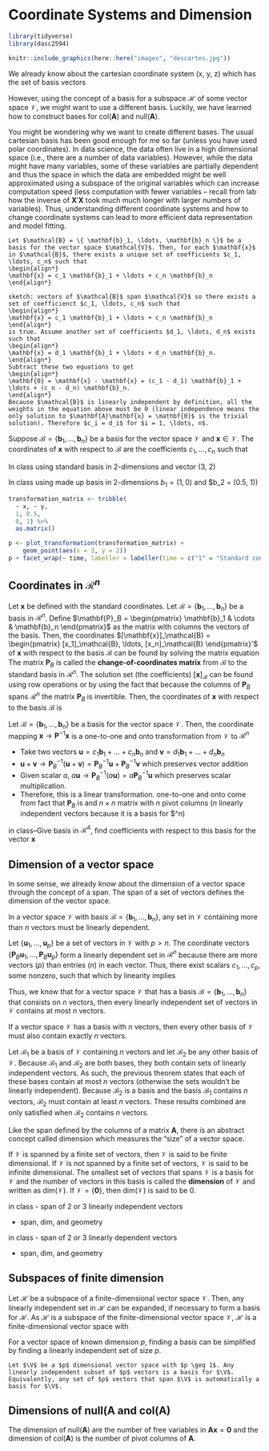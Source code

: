 # Coordinate Systems and Dimension
\newcommand{\basis}{{\mathcal{B} = \{ \mathbf{b}_1, \ldots, \mathbf{b}_n \}}}
\newcommand{\V}{{\mathcal{V}}}

```r
library(tidyverse)
library(dasc2594)
```

```r
knitr::include_graphics(here::here("images", "descartes.jpg"))
```

We already know about the cartesian coordinate system (x, y, z) which has the set of basis vectors
\begin{align*}
\mathbf{e}_1 = \begin{pmatrix} 1 \\ 0 \\ 0 \end{pmatrix} && 
\mathbf{e}_2 = \begin{pmatrix} 0 \\ 1 \\ 0 \end{pmatrix} && 
\mathbf{e}_3 = \begin{pmatrix} 0 \\ 0 \\ 1 \end{pmatrix} 
\end{align*}

However, using the concept of a basis for a subspace $\mathcal{H}$ of some vector space $\mathcal{V}$, we might want to use a different basis. Luckily, we have learned how to construct bases for col($\mathbf{A}$) and null($\mathbf{A}$). 

You might be wondering why we want to create different bases. The usual cartesian basis has been good enough for me so far (unless you have used polar coordinates). In data science, the data often live in a high dimensional space (i.e., there are a number of data variables). However, while the data might have many variables, some of these variables are partially dependent and thus the space in which the data are embedded might be well approximated using a subspace of the original variables which can increase computation speed (less computation with fewer variables -- recall from lab how the inverse of $\mathbf{X}'\mathbf{X}$ took much much longer with larger numbers of variables). Thus, understanding different coordinate systems and how to change coordinate systems can lead to more efficient data representation and model fitting.

```theorem
Let $\mathcal{B} = \{ \mathbf{b}_1, \ldots, \mathbf{b}_n \}$ be a basis for the vector space $\mathcal{V}$. Then, for each $\mathbf{x}$ in $\mathcal{B}$, there exists a unique set of coefficients $c_1, \ldots, c_n$ such that
\begin{align*}
\mathbf{x} = c_1 \mathbf{b}_1 + \ldots + c_n \mathbf{b}_n
\end{align*}
```

```proof
sketch: vectors of $\mathcal{B}$ span $\mathcal{V}$ so there exists a set of coefficienct $c_1, \ldots, c_n$ such that 
\begin{align*}
\mathbf{x} = c_1 \mathbf{b}_1 + \ldots + c_n \mathbf{b}_n
\end{align*}
is true. Assume another set of coefficients $d_1, \ldots, d_n$ exists such that 
\begin{align*}
\mathbf{x} = d_1 \mathbf{b}_1 + \ldots + d_n \mathbf{b}_n.
\end{align*}
Subtract these two equations to get 
\begin{align*}
\mathbf{0} = \mathbf{x} - \mathbf{x} = (c_1 - d_1) \mathbf{b}_1 + \ldots + (c_n - d_n) \mathbf{b}_n.
\end{align*}
Because $\mathcal{B}$ is linearly independent by definition, all the weights in the equation above must be 0 (linear independence means the only solution to $\mathbf{A}\mathbf{x} = \mathbf{0}$ is the trivial solution). Therefore $c_i = d_i$ for $i = 1, \ldots, n$.
```


:::{.definition}
Suppose $\mathcal{B} = \{ \mathbf{b}_1, \ldots, \mathbf{b}_n \}$ be a basis for the vector space $\mathcal{V}$ and $\mathbf{x} \in \mathcal{V}$. The coordinates of $\mathbf{x}$ with respect to $\mathcal{B}$ are the coefficients $c_1, \ldots, c_n$ such that 
\begin{align*}
\mathbf{x} = c_1 \mathbf{b}_1 + \ldots + c_n \mathbf{b}_n
\end{align*}
:::

:::{.example}
In class using standard basis in 2-dimensions and vector (3, 2)
:::


:::{.example}
In class using made up basis in 2-dimensions $b_1 = (1, 0)$ and $b_2 = (0.5, 1))
:::


```r
transformation_matrix <- tribble(
  ~ x, ~ y,
  1, 0.5,
  0, 1) %>% 
  as.matrix()

p <- plot_transformation(transformation_matrix) +
    geom_point(aes(x = 3, y = 2))
p + facet_wrap(~ time, labeller = labeller(time = c("1" = "Standard cooridinates", "2" = "Shear cooridnates"))) 
```


## Coordinates in $\mathcal{R}^n$

Let $\mathbf{x}$ be defined with the standard coordinates. Let $\mathcal{B} = \{ \mathbf{b}_1, \ldots, \mathbf{b}_n\}$ be a basis in $\mathcal{R}^n$. Define $\mathbf{P}_B = \begin{pmatrix} \mathbf{b}_1 & \cdots & \mathbf{b}_n \end{pmatrix}$ as the matrix with columns the vectors of the basis. Then, the coordinates $[\mathbf{x}]_\mathcal{B} = \begin{pmatrix} [x_1]_\mathcal{B}, \ldots, [x_n]_\mathcal{B} \end{pmatrix}'$ of $\mathbf{x}$ with respect to the basis $\mathcal{B}$ can be found by solving the matrix equation
\begin{align*}
\mathbf{P}_b [\mathbf{x}]_\mathcal{B} = \mathbf{x}
\end{align*}
The matrix $\mathbf{P}_B$ is called the **change-of-coordinates matrix** from $\mathcal{B}$ to the standard basis in $\mathcal{R}^n$. The solution set (the coefficients) $[\mathbf{x}]_\mathcal{B}$ can be found using row operations or by using the fact that because the columns of $\mathbf{P}_B$ spans $\mathcal{R}^n$ the matrix $\mathbf{P}_B$ is invertible. Then, the coordinates of $\mathbf{x}$ with respect to the basis $\mathcal{B}$ is
\begin{align*}
[\mathbf{x}]_\mathcal{B} = \mathbf{P}_b^{-1} \mathbf{x}
\end{align*}

:::{.theorem}
Let $\mathcal{B} = \{ \mathbf{b}_1, \ldots, \mathbf{b}_n\}$ be a basis for the vector space $\mathcal{V}$. Then, the coordinate mapping $\mathbf{x} \rightarrow \mathbf{P}^{-1} \mathbf{x}$ is a one-to-one and onto transformation from $\mathcal{V}$ to $\mathcal{R}^n$
:::

:::{.proof}
* Take two vectors $\mathbf{u} = c_1 \mathbf{b}_1 + \ldots + c_n \mathbf{b}_n$ and $\mathbf{v} = d_1 \mathbf{b}_1 + \ldots + d_n \mathbf{b}_n$
* $\mathbf{u} + \mathbf{v} \rightarrow \mathbf{P}_B^{-1} (\mathbf{u} + \mathbf{v}) =  \mathbf{P}_B^{-1} \mathbf{u} + \mathbf{P}_B^{-1} \mathbf{v}$ which preserves vector addition
* Given scalar $a$, $a\mathbf{u} \rightarrow \mathbf{P}_B^{-1} (a \mathbf{u}) =  a \mathbf{P}_B^{-1} \mathbf{u}$ which preserves scalar multiplication. 
* Therefore, this is a linear transformation. one-to-one and onto come from fact that $\mathbf{P}_B$ is and $n \times n$ matrix with $n$ pivot columns ($n$ linearly independent vectors because it is a basis for $\mathcal{R}^n)
:::


:::{.example}
in class--Give basis in $\mathcal{R}^4$, find coefficients with respect to this basis for the vector $\mathbf{x}$
:::


## Dimension of a vector space

In some sense, we already know about the dimension of a vector space through the concept of a span. The span of a set of vectors defines the dimension of the vector space. 

:::{.theorem}
In a vector space $\mathcal{V}$ with basis $\mathcal{B} = \{ \mathbf{b}_1, \ldots, \mathbf{b}_n\}$, any set in $\mathcal{V}$ containing more than $n$ vectors must be linearly dependent.
:::

:::{.proof}
Let $\{\mathbf{u}_1, \ldots, \mathbf{u}_p \}$ be a set of vectors in $\mathcal{V}$ with $p > n$. The coordinate vectors $\{\mathbf{P}_B \mathbf{u}_1, \ldots, \mathbf{P}_B \mathbf{u}_p\}$ form a linearly dependent set in $\mathcal{R}^n$ because there are more vectors ($p$) than entries ($n$) in each vector. Thus, there exist scalars $c_1, \ldots, c_p$, some nonzero, such that
\begin{align*}
c_1 \mathbf{P}_B \mathbf{u}_1 + \ldots + c_n \mathbf{P}_B \mathbf{u}_n = \mathbf{0}.
\end{align*}
which by linearity implies 
\begin{align*}
\mathbf{P}_B (c_1 \mathbf{u}_1 + \ldots + c_n \mathbf{u}_n) = \mathbf{0} 
\end{align*}

:::

Thus, we know that for a vector space $\mathcal{V}$ that has a basis $\basis$ that consists on $n$ vectors, then every linearly independent set of vectors in $\mathcal{V}$ contains at most $n$ vectors. 

:::{.theorem}
If a vector space $\V$ has a basis with $n$ vectors, then every other basis of $\V$ must also contain exactly $n$ vectors.
:::

:::{.proof}
Let $\mathcal{B}_1$ be a basis of $\V$ containing $n$ vectors and let $\mathcal{B}_2$ be any other basis of $\V$. Because $\mathcal{B}_1$ and $\mathcal{B}_2$ are both bases, they both contain sets of linearly independent vectors. As such, the previous theorem states that each of these bases contain at most $n$ vectors (otherwise the sets wouldn't be linearly independent). Because $\mathcal{B}_2$ is a basis and the basis $\mathcal{B}_1$ contains $n$ vectors, $\mathcal{B}_2$ must contain at least $n$ vectors. These results combined are only satisfied when $\mathcal{B}_2$ contains $n$ vectors.
:::


Like the span defined by the columns of a matrix $\mathbf{A}$, there is an abstract concept called dimension which measures the "size" of a vector space.

:::{.definition}
If $\V$ is spanned by a finite set of vectors, then $\V$ is said to be finite dimensional. If $\V$ is not spanned by a finite set of vectors, $\V$ is said to be infinite dimensional. The smallest set of vectors that spans $\V$ is a basis for $\V$ and the number of vectors in this basis is called the **dimension** of $\V$ and written as dim($\V$). If $\V = \{\mathbf{0}\}$, then dim($\V$) is said to be 0.
:::


:::{.example}
in class - span of 2 or 3 linearly independent vectors

* span, dim, and geometry
:::

:::{.example}
in class - span of 2 or 3 linearly dependent vectors

* span, dim, and geometry
:::



## Subspaces of finite dimension

:::{.theorem}
Let $\mathcal{H}$ be a subspace of a finite-dimensional vector space $\V$. Then, any linearly independent set in $\mathcal{H}$ can be expanded, if necessary to form a basis for $\mathcal{H}$. As $\mathcal{H}$ is a subspace of the finite-dimensional vector space $\V$, $\mathcal{H}$ is a finite-dimensional vector space with
\begin{align*}
\mbox{dim}(\mathcal{H}) \leq \mbox{dim}(\mathcal{V})
\end{align*}
:::

For a vector space of known dimension $p$, finding a basis can be simplified by finding a linearly independent set of size $p$. 

```theorem
Let $\V$ be a $p$ dimensional vector space with $p \geq 1$. Any linearly independent subset of $p$ vectors is a basis for $\V$. Equivalently, any set of $p$ vectors that span $\V$ is automatically a basis for $\V$.
```


## Dimensions of null($\mathbf{A}$ and col($\mathbf{A}$)

The dimension of null($\mathbf{A}$) are the number of free variables in $\mathbf{A}\mathbf{x} = \mathbf{0}$ and the dimension of col($\mathbf{A}$) is the number of pivot columns of $\mathbf{A}$. 





